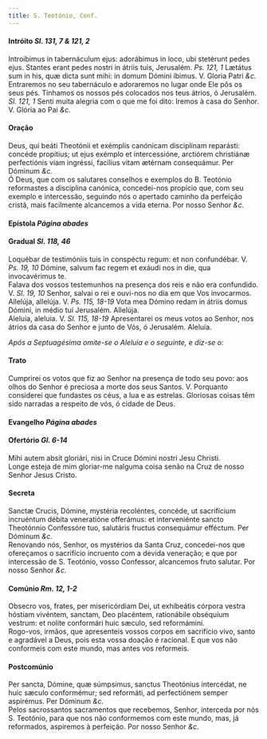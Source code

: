 ```yaml
---
title: S. Teotónio, Conf.
---
```



<h4 class="text-center">Intróito <em>Sl. 131, 7 & 121, 2</em></h4>
<div class="container-fluid">
<div class="row">
<div class="col-6 dropcaps text-justify">
Introíbimus in tabernáculum ejus: adorábimus in loco, ubi stetérunt pedes ejus. Stantes erant pedes nostri in átriis tuis, Jerusalém. <em>Ps. 121, 1</em> Lætátus sum in his, quæ dicta sunt mihi: in domum Dómini íbimus.
V. Gloria Patri <em>&c.</em>
</div>
<div class="col-6 dropcaps text-justify">
Entraremos no seu tabernáculo e adoraremos no lugar onde Ele pôs os seus pés. Tínhamos os nossos pés colocados nos teus átrios, ó Jerusalém. <em>Sl. 121, 1</em> Senti muita alegria com o que me foi dito: Iremos à casa do Senhor.
V. Glória ao Pai <em>&c.</em>
</div>
</div>
</div>

<h4 class="text-center">Oração</h4>
<div class="container-fluid">
<div class="row">
<div class="col-6 dropcaps text-justify">
Deus, qui beáti Theotónii et exémplis canónicam disciplínam reparásti: concéde propítius; ut ejus exémplo et intercessióne, arctiórem christiánæ perfectiónis viam ingréssi, facílius vitam ætérnam consequámur. Per Dóminum <em>&c.</em>
</div>
<div class="col-6 dropcaps text-justify">
Ó Deus, que com os salutares conselhos e exemplos do B. Teotónio reformastes a disciplina canónica, concedei-nos propício que, com seu exemplo e intercessão, seguindo nós o apertado caminho da perfeição cristã, mais facilmente alcancemos a vida eterna. Por nosso Senhor <em>&c.</em>
</div>
</div>
</div>

<h4 class="text-center">Epístola <em>Página abades</em></h4>

<h4 class="text-center">Gradual <em>Sl. 118, 46</em></h4>
<div class="container-fluid">
<div class="row">
<div class="col-6 dropcaps text-justify">
Loquébar de testimóniis tuis in conspéctu regum: et non confundébar. V. <em>Ps. 19, 10</em> Dómine, salvum fac regem et exáudi nos in die, qua invocavérimus te.
</div>
<div class="col-6 dropcaps text-justify">
Falava dos vossos testemunhos na presença dos reis e não era confundido. V. <em>Sl. 19, 10</em> Senhor, salvai o rei e ouvi-nos no dia em que Vos invocarmos.
</div>
<div class="col-6 text-justify">
Allelúja, allelúja. V. <em>Ps. 115, 18-19</em> Vota mea Dómino redam in átriis domus Dómini, in médio tui Jerusalém. Allelúja.
</div>
<div class="col-6 text-justify">
Aleluia, aleluia. V. <em>Sl. 115, 18-19</em> Apresentarei os meus votos ao Senhor, nos átrios da casa do Senhor e junto de Vós, ó Jerusalém. Aleluia.
</div>
</div>
</div>

<em>Após a Septuagésima omite-se o Aleluia e o seguinte, e diz-se o:</em>

<h4 class="text-center">Trato</h4>
<div class="container-fluid">
<div class="row">
<div class="col-6 dropcaps text-justify">

</div>
<div class="col-6 dropcaps text-justify">
Cumprirei os votos que fiz ao Senhor na presença de todo seu povo: aos olhos do Senhor é preciosa a morte dos seus Santos. V. Porquanto considerei que fundastes os céus, a lua e as estrelas. Gloriosas coisas têm sido narradas a respeito de vós, ó cidade de Deus.
</div>
</div>
</div>

<h4 class="text-center">Evangelho <em>Página abades</em></h4>

<h4 class="text-center">Ofertório <em>Gl. 6-14</em></h4>
<div class="container-fluid">
<div class="row">
<div class="col-6 dropcaps text-justify">
Mihi autem absit gloriári, nisi in Cruce Dómini nostri Jesu Christi.
</div>
<div class="col-6 dropcaps text-justify">
Longe esteja de mim gloriar-me nalguma coisa senão na Cruz de nosso Senhor Jesus Cristo.
</div>
</div>
</div>

<h4 class="text-center">Secreta</h4>
<div class="container-fluid">
<div class="row">
<div class="col-6 dropcaps text-justify">
Sanctæ Crucis, Dómine, mystéria recoléntes, concéde, ut sacrifícium incruéntum débita veneratióne offerámus: et interveniénte sancto Theotónnio Confessóre tuo, salutáris fructus consequámur efféctum. Per Dóminum <em>&c.</em>
</div>
<div class="col-6 dropcaps text-justify">
Renovando nós, Senhor, os mystérios da Santa Cruz, concedei-nos que ofereçamos o sacrifício incruento com a devida veneração; e que por intercessão de S. Teotónio, vosso Confessor, alcancemos fruto salutar. Por nosso Senhor <em>&c.</em>
</div>
</div>
</div>

<h4 class="text-center">Comúnio <em>Rm. 12, 1-2</em></h4>
<div class="container-fluid">
<div class="row">
<div class="col-6 dropcaps text-justify">
Obsecro vos, frates, per misericórdiam Dei, ut exhibeátis córpora vestra hóstiam vivéntem, sanctam, Deo placéntem, rationábile obséquium vestrum: et nolíte conformári huic sæculo, sed reformámini.
</div>
<div class="col-6 dropcaps text-justify">
Rogo-vos, irmãos, que apresenteis vossos corpos em sacrifício vivo, santo e agradável a Deus, pois esta vossa doação é racional. E que vos não conformeis com este mundo, mas antes vos reformeis.
</div>
</div>
</div>

<h4 class="text-center">Postcomúnio</h4>
<div class="container-fluid">
<div class="row">
<div class="col-6 dropcaps text-justify">
Per sancta, Dómine, quæ súmpsimus, sanctus Theotónius intercédat, ne huic sæculo conformémur; sed reformáti, ad perfectiónem semper aspirémus. Per Dóminum <em>&c.</em>
</div>
<div class="col-6 dropcaps text-justify">
Pelos sacrossantos sacramentos que recebemos, Senhor, interceda por nós S. Teotónio, para que nos não conformemos com este mundo, mas, já reformados, aspiremos à perfeição. Por nosso Senhor <em>&c.</em>
</div>
</div>
</div>
